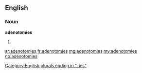 ==English==

===Noun===
'''adenotomies'''

# {{plural of|adenotomy}}

[[Category:English plurals ending in "-ies"]]

[[ar:adenotomies]]
[[fr:adenotomies]]
[[mg:adenotomies]]
[[my:adenotomies]]
[[no:adenotomies]]